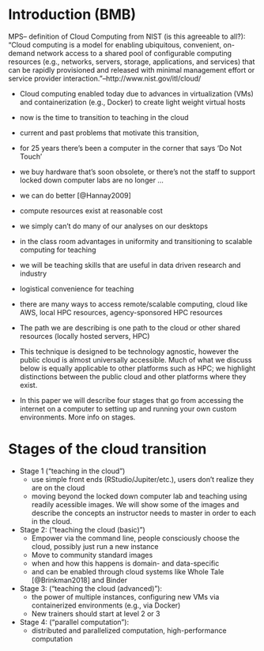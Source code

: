 # Introduction (BMB)

MPS-- definition of Cloud Computing from NIST (is this agreeable to all?):
 “Cloud computing is a model for enabling ubiquitous, convenient, on-demand network access to a shared pool of configurable computing resources (e.g., networks, servers, storage, applications, and services) that can be rapidly provisioned and released with minimal management effort or service provider interaction.”--http://www.nist.gov/itl/cloud/

- Cloud computing enabled today due to advances in virtualization (VMs) and containerization (e.g., Docker) to create light weight virtual hosts

- now is the time to transition to teaching in the cloud
- current and past problems that motivate this transition, 
- for 25 years there’s been a computer in the corner that says ‘Do Not Touch’ 
- we buy hardware that’s soon obsolete, or there’s not the staff to support locked down computer labs are no longer ...

- we can do better [@Hannay2009]
- compute resources exist at reasonable cost 
- we simply can’t do many of our analyses on our desktops
- in the class room advantages in uniformity and transitioning to scalable computing for teaching
- we will be teaching skills that are useful in data driven research and industry
- logistical convenience for teaching
- there are many ways to access remote/scalable computing, cloud like AWS, local HPC resources, agency-sponsored HPC resources
- The path we are describing is one path to the cloud or other shared resources (locally hosted servers, HPC)
- This technique is designed to be technology agnostic, however the public cloud is almost universally accessible. Much of what we discuss below is equally applicable to other platforms such as HPC; we highlight distinctions between the public cloud and other platforms where they exist.
- In this paper we will describe four stages that go from accessing the internet on a computer to setting up and running your own custom environments. More info on stages. 

# Stages of the cloud transition

 * Stage 1 ("teaching in the cloud")
    * use simple front ends (RStudio/Jupiter/etc.), users don't realize they are on the cloud
    * moving beyond the locked down computer lab and teaching using readily acessible images. We will show some of the images and describe the concepts an instructor needs to master in order to each in the cloud.
* Stage 2: ("teaching the cloud (basic)")
    * Empower via the command line, people consciously choose the cloud, possibly just run a new instance
    * Move to community standard images
    * when and how this happens is domain- and data-specific 
    * and can be enabled through cloud systems like Whole Tale [@Brinkman2018] and Binder
* Stage 3: ("teaching the cloud (advanced)"):
    * the power of multiple instances, configuring new VMs via containerized environments (e.g., via Docker)
    * New trainers should start at level 2 or 3
* Stage 4: ("parallel computation"): 
    * distributed and parallelized computation, high-performance computation
